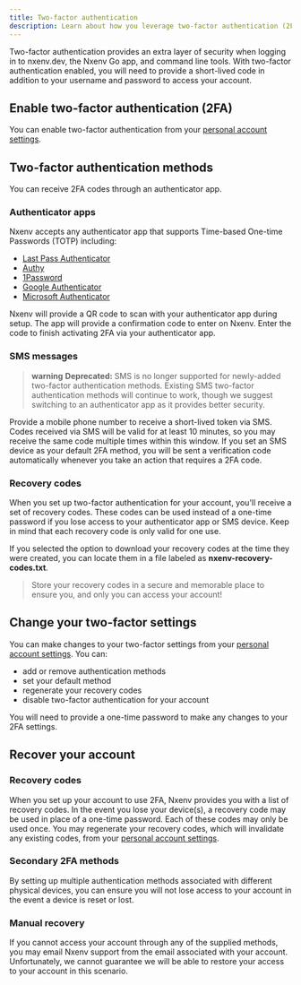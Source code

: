 ```yaml
---
title: Two-factor authentication
description: Learn about how you leverage two-factor authentication (2FA) to secure your Nxenv account.
---
```


Two-factor authentication provides an extra layer of security when logging in to nxenv.dev, the Nxenv Go app, and command line tools. With two-factor authentication enabled, you will need to provide a short-lived code in addition to your username and password to access your account.

## Enable two-factor authentication (2FA)

You can enable two-factor authentication from your [personal account settings](https://nxenv.dev/settings#two-factor-auth).

## Two-factor authentication methods

You can receive 2FA codes through an authenticator app.

### Authenticator apps

Nxenv accepts any authenticator app that supports Time-based One-time Passwords (TOTP) including:

- [Last Pass Authenticator](https://lastpass.com/auth/)
- [Authy](https://authy.com/)
- [1Password](https://support.1password.com/one-time-passwords/)
- [Google Authenticator](https://support.google.com/accounts/answer/1066447)
- [Microsoft Authenticator](https://www.microsoft.com/en-us/account/authenticator)

Nxenv will provide a QR code to scan with your authenticator app during setup. The app will provide a confirmation code to enter on Nxenv. Enter the code to finish activating 2FA via your authenticator app.

### SMS messages

> **warning** **Deprecated:** SMS is no longer supported for newly-added two-factor authentication methods. Existing SMS two-factor authentication methods will continue to work, though we suggest switching to an authenticator app as it provides better security.

Provide a mobile phone number to receive a short-lived token via SMS. Codes received via SMS will be valid for at least 10 minutes, so you may receive the same code multiple times within this window. If you set an SMS device as your default 2FA method, you will be sent a verification code automatically whenever you take an action that requires a 2FA code.

### Recovery codes

When you set up two-factor authentication for your account, you'll receive a set of recovery codes. These codes can be used instead of a one-time password if you lose access to your authenticator app or SMS device. Keep in mind that each recovery code is only valid for one use.

If you selected the option to download your recovery codes at the time they were created, you can locate them in a file labeled as **nxenv-recovery-codes.txt**.

> Store your recovery codes in a secure and memorable place to ensure you, and only you can access your account!

## Change your two-factor settings

You can make changes to your two-factor settings from your [personal account settings](https://nxenv.dev/settings). You can:

- add or remove authentication methods
- set your default method
- regenerate your recovery codes
- disable two-factor authentication for your account

You will need to provide a one-time password to make any changes to your 2FA settings.

## Recover your account

### Recovery codes

When you set up your account to use 2FA, Nxenv provides you with a list of recovery codes. In the event you lose your device(s), a recovery code may be used in place of a one-time password. Each of these codes may only be used once. You may regenerate your recovery codes, which will invalidate any existing codes, from your [personal account settings](https://nxenv.dev/settings/).

### Secondary 2FA methods

By setting up multiple authentication methods associated with different physical devices, you can ensure you will not lose access to your account in the event a device is reset or lost.

### Manual recovery

If you cannot access your account through any of the supplied methods, you may email Nxenv support from the email associated with your account. Unfortunately, we cannot guarantee we will be able to restore your access to your account in this scenario.
